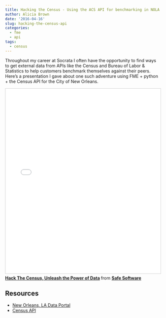 ```yaml
---
title: Hacking the Census - Using the ACS API for benchmarking in NOLA
author: Alicia Brown
date: '2016-04-16'
slug: hacking-the-census-api
categories:
  - fme
  - api
tags:
  - census
---
```


Throughout my career at Socrata I often have the opportunity to find ways to get external data from APIs like the Census and Bureau of Labor & Statistics to help customers benchmark themselves against their peers. Here's a presentation I gave about one such adventure using FME + python + the Census API for the City of New Orleans.

<iframe src="//www.slideshare.net/slideshow/embed_code/key/bCt6VRnz2rVYUy" width="800" height="600" frameborder="0" marginwidth="0" marginheight="0" scrolling="no" style="border:1px solid #CCC; border-width:1px; margin-bottom:5px; max-width: 100%;" allowfullscreen> </iframe> <div style="margin-bottom:5px"> <strong> <a href="//www.slideshare.net/SafeSoftware/hack-the-census-unleash-the-power-of-data" title="Hack The Census, Unleash the Power of Data" target="_blank">Hack The Census, Unleash the Power of Data</a> </strong> from <strong><a href="https://www.slideshare.net/SafeSoftware" target="_blank">Safe Software</a></strong> </div>

## Resources
- [New Orleans, LA Data Portal](https://datadriven.nola.gov/home/)
- [Census API](https://www.census.gov/developers/)